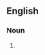 {{also|panel vans}}

==English==

===Noun===
{{head|en|noun form}}

# {{plural of|panelvan|lang=en}}
